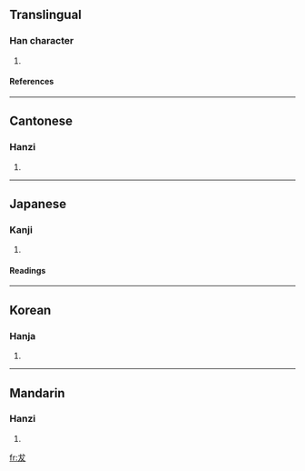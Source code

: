 ==Translingual==
===Han character===
{{Han char|rn=94|rad=犬|as=01|sn=4|four=4304<sub>0</sub>|canj=戈大水 (IKE), 戈大大 (IKK)}}
# {{defn|Han|sort=犬01}}
====References====
{{Han ref|kx=0706.010|dkj=20236|dj=1118.160|hdz=21331.020|uh=72AE|ud=29358|bh=C9A5|bd=51621}}
----
==Cantonese==
===Hanzi===
{{yue-hanzi|jyut=|y=bat6}}
# {{defn|Cantonese}}
----
==Japanese==
===Kanji===
{{ja-kanji|grade=|rs=犬01}}
# {{defn|Japanese}} 
====Readings====
{{ja-readings|on=[[はつ]] (hatsu), [[ばち]] (bachi)|kun=}}
----
==Korean==
===Hanja===
{{ko-hanja|hangeul=발  |eumhun=|rv=bal|mr=pal|y=}}
# {{defn|Korean}}

----
==Mandarin==
===Hanzi===
{{cmn-hanzi|pin=[[bá]] ([[ba2]])|wg=pa<sup>2</sup>}}
# {{defn|Mandarin}}

[[fr:犮]]